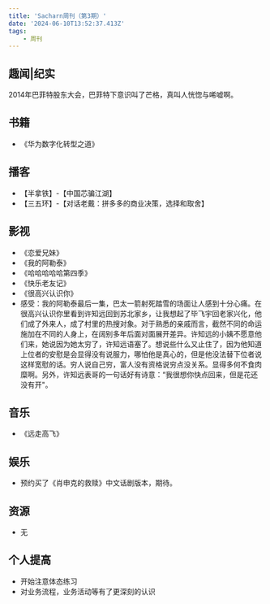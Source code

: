 ```yaml
---
title: 'Sacharn周刊（第3期）'
date: '2024-06-10T13:52:37.413Z'
tags:
    - 周刊
---
```

## 趣闻|纪实
2014年巴菲特股东大会，巴菲特下意识叫了芒格，真叫人恍惚与唏嘘啊。

## 书籍
- 《华为数字化转型之道》
## 播客
- 【半拿铁】-【中国芯骗江湖】
- 【三五环】-【对话老戴：拼多多的商业决策，选择和取舍】

## 影视
- 《恋爱兄妹》
- 《我的阿勒泰》
- 《哈哈哈哈哈第四季》
- 《快乐老友记》
- 《很高兴认识你》
- 感受：我的阿勒泰最后一集，巴太一箭射死踏雪的场面让人感到十分心痛。在很高兴认识你里看到许知远回到苏北家乡，让我想起了毕飞宇回老家兴化，他们成了外来人，成了村里的热搜对象。对于熟悉的亲戚而言，截然不同的命运施加在不同的人身上，在阔别多年后面对面展开差异。许知远的小姨不愿意他们来，她说因为她太穷了，许知远语塞了。想说些什么又止住了，因为他知道上位者的安慰是会显得没有说服力，哪怕他是真心的，但是他没法替下位者说这样宽慰的话。穷人说自己穷，富人没有资格说穷点没关系。显得多何不食肉糜啊。另外，许知远表哥的一句话好有诗意：“我很想你快点回来，但是花还没有开"。
## 音乐
- 《远走高飞》
## 娱乐
- 预约买了《肖申克的救赎》中文话剧版本，期待。
## 资源
- 无

## 个人提高
- 开始注意体态练习
- 对业务流程，业务活动等有了更深刻的认识
